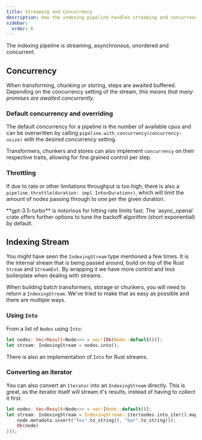 ```yaml
---
title: Streaming and Concurrency
description: How the indexing pipeline handles streaming and concurrency.
sidebar:
  order: 6
---
```


The indexing pipeline is streaming, asynchronous, unordered and concurrent.

## Concurrency

When transforming, chunking or storing, steps are awaited buffered. Depending on the concurrency setting of the stream, _this means that many promises are awaited concurrently_.

### Default concurrency and overriding

The default concurrency for a pipeline is the number of available cpus and can be overwritten by
calling `pipeline.with_concurrency(concurrency: usize)` with the desired concurrency setting.

Transformers, chunkers and stores can also implement `concurrency` on their respective traits, allowing for fine grained control per step.

### Throttling

If due to rate or other limitations throughput is too high, there is also a `pipeline.throttle(duration: impl Into<Duration>)`, which will limit the amount of nodes passing through to one per the given duration.


<Aside type="caution" title="Note on openai">
  **gpt-3.5-turbo** is notorious for hitting rate limits fast. The
  `async_openai` crate offers further options to tune the backoff algorithm
  (short exponential) by default.
</Aside>

## Indexing Stream

You might have seen the `IndexingStream` type mentioned a few times. It is the internal stream that is being passed around, build on top of the Rust `Stream` and `StreamExt`. By wrapping it we have more control and less boilerplate when dealing with streams.

When building batch transformers, storage or chunkers, you will need to return a `IndexingStream`. We've tried to make that as easy as possible and there are multiple ways.

### Using `Into`

From a list of `Nodes` using `Into`:

```rust
let nodes: Vec<Result<Node>>> = vec![Ok(Node::default())];
let stream: IndexingStream = nodes.into();
```

There is also an implementation of `Into` for Rust streams.

### Converting an iterator

You can also convert an `Iterator` into an `IndexingStream` directly. This is great, as the iterator itself will stream it's results, instead of having to collect it first.

```rust
let nodes: Vec<Result<Node>>> = vec![Node::default()];
let stream: IndexingStream = IndexingStream::iter(nodes.into_iter().map(|node| {
    node.metadata.insert("foo".to_string(), "bar".to_string());
    Ok(node)
}));
```
